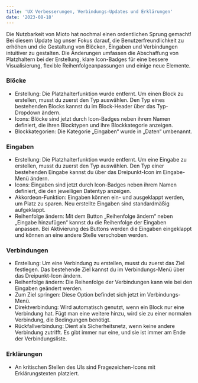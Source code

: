 ```yaml
---
title: 'UX Verbesserungen, Verbindungs-Updates und Erklärungen'
date: '2023-08-18'
---
```


Die Nutzbarkeit von Mioto hat nochmal einen ordentlichen Sprung gemacht! Bei diesem Update lag unser Fokus darauf, die Benutzerfreundlichkeit zu erhöhen und die Gestaltung von Blöcken, Eingaben und Verbindungen intuitiver zu gestalten. Die Änderungen umfassen die Abschaffung von Platzhaltern bei der Erstellung, klare Icon-Badges für eine bessere Visualisierung, flexible Reihenfolgeanpassungen und einige neue Elemente.

### Blöcke

* Erstellung: Die Platzhalterfunktion wurde entfernt. Um einen Block zu erstellen, musst du zuerst den Typ auswählen. Den Typ eines bestehenden Blocks kannst du im Block-Header über das Typ-Dropdown ändern.
* Icons: Blöcke sind jetzt durch Icon-Badges neben ihrem Namen definiert, die ihren Blocktypen und ihre Blockkategorie anzeigen.
* Blockkategorien: Die Kategorie „Eingaben“ wurde in „Daten“ umbenannt.

### Eingaben

* Erstellung: Die Platzhalterfunktion wurde entfernt. Um eine Eingabe zu erstellen, musst du zuerst den Typ auswählen. Den Typ einer bestehenden Eingabe kannst du über das Dreipunkt-Icon im Eingabe-Menü ändern.
* Icons: Eingaben sind jetzt durch Icon-Badges neben ihrem Namen definiert, die den jeweiligen Datentyp anzeigen.
* Akkordeon-Funktion: Eingaben können ein- und ausgeklappt werden, um Platz zu sparen. Neu erstellte Eingaben sind standardmäßig aufgeklappt.
* Reihenfolge ändern: Mit dem Button „Reihenfolge ändern“ neben „Eingabe hinzufügen“ kannst du die Reihenfolge der Eingaben anpassen. Bei Aktivierung des Buttons werden die Eingaben eingeklappt und können an eine andere Stelle verschoben werden.

### Verbindungen

* Erstellung: Um eine Verbindung zu erstellen, musst du zuerst das Ziel festlegen. Das bestehende Ziel kannst du im Verbindungs-Menü über das Dreipunkt-Icon ändern.
* Reihenfolge ändern: Die Reihenfolge der Verbindungen kann wie bei den Eingaben geändert werden.
* Zum Ziel springen: Diese Option befindet sich jetzt im Verbindungs-Menü.
* Direktverbindung: Wird automatisch genutzt, wenn ein Block nur eine Verbindung hat. Fügt man eine weitere hinzu, wird sie zu einer normalen Verbindung, die Bedingungen benötigt.
* Rückfallverbindung: Dient als Sicherheitsnetz, wenn keine andere Verbindung zutrifft. Es gibt immer nur eine, und sie ist immer am Ende der Verbindungsliste.

### Erklärungen

* An kritischen Stellen des UIs sind Fragezeichen-Icons mit Erklärungstexten platziert.
